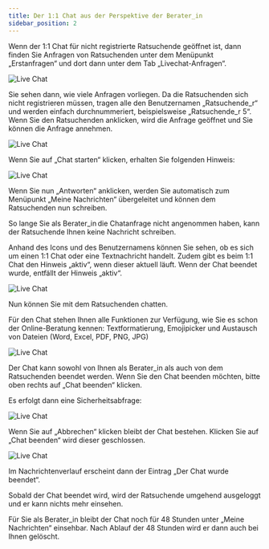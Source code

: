 ```yaml
---
title: Der 1:1 Chat aus der Perspektive der Berater_in
sidebar_position: 2
---
```



Wenn der 1:1 Chat für nicht registrierte Ratsuchende geöffnet ist, dann finden Sie Anfragen von Ratsuchenden unter dem Menüpunkt „Erstanfragen“ und dort dann unter dem Tab „Livechat-Anfragen“.

![Live Chat](../../../static/img/images-onlineberatung/02_Ratsuchende_LiveChat.png)

Sie sehen dann, wie viele Anfragen vorliegen. Da die Ratsuchenden sich nicht registrieren müssen, tragen alle den Benutzernamen „Ratsuchende_r“ und werden einfach durchnummeriert, beispielsweise „Ratsuchende_r 5“. Wenn Sie den Ratsuchenden anklicken, wird die Anfrage geöffnet und Sie können die Anfrage annehmen.

![Live Chat](../../../static/img/images-onlineberatung/02_Ratsuchende_LiveChat_1.png)

Wenn Sie auf „Chat starten“ klicken, erhalten Sie folgenden Hinweis:

![Live Chat](../../../static/img/images-onlineberatung/02_Ratsuchende_LiveChat_2.png)

Wenn Sie nun „Antworten“ anklicken, werden Sie automatisch zum Menüpunkt „Meine Nachrichten“ übergeleitet und können dem Ratsuchenden nun schreiben.

<PrimaryNote>
  So lange Sie als Berater_in die Chatanfrage nicht angenommen haben, kann der
  Ratsuchende Ihnen keine Nachricht schreiben.
</PrimaryNote>

Anhand des Icons und des Benutzernamens können Sie sehen, ob es sich um einen 1:1 Chat oder eine Textnachricht handelt. Zudem gibt es beim 1:1 Chat den Hinweis „aktiv“, wenn dieser aktuell läuft. Wenn der Chat beendet wurde, entfällt der Hinweis „aktiv“.

![Live Chat](../../../static/img/images-onlineberatung/02_Ratsuchende_LiveChat_3.png)

Nun können Sie mit dem Ratsuchenden chatten.

Für den Chat stehen Ihnen alle Funktionen zur Verfügung, wie Sie es schon der Online-Beratung kennen: Textformatierung, Emojipicker und Austausch von Dateien (Word, Excel, PDF, PNG, JPG)

![Live Chat](../../../static/img/images-onlineberatung/02_Ratsuchende_LiveChat_4.png)

Der Chat kann sowohl von Ihnen als Berater_in als auch von dem Ratsuchenden beendet werden. Wenn Sie den Chat beenden möchten, bitte oben rechts auf „Chat beenden“ klicken.

Es erfolgt dann eine Sicherheitsabfrage:

![Live Chat](../../../static/img/images-onlineberatung/02_Ratsuchende_LiveChat_5.png)

Wenn Sie auf „Abbrechen“ klicken bleibt der Chat bestehen. Klicken Sie auf „Chat beenden“ wird dieser geschlossen.

![Live Chat](../../../static/img/images-onlineberatung/02_Ratsuchende_LiveChat_6.png)

Im Nachrichtenverlauf erscheint dann der Eintrag „Der Chat wurde beendet“.

Sobald der Chat beendet wird, wird der Ratsuchende umgehend ausgeloggt und er kann nichts mehr einsehen.

Für Sie als Berater_in bleibt der Chat noch für 48 Stunden unter „Meine Nachrichten“ einsehbar. Nach Ablauf der 48 Stunden wird er dann auch bei Ihnen gelöscht.

